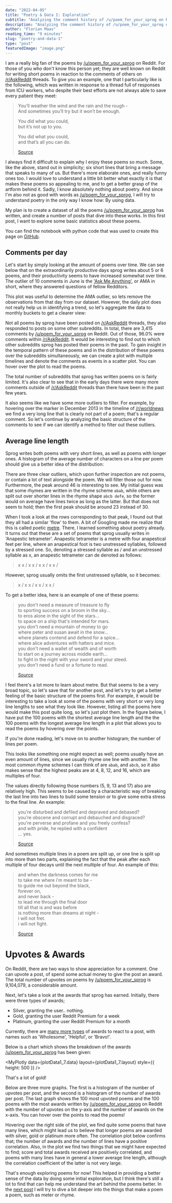```yaml
---
date: "2022-04-05"
title: "Poetry & Data I: Exploration"
subtitle: "Analyzing the comment history of /u/poem_for_your_sprog on Reddit"
description: "Analyzing the comment history of /u/poem_for_your_sprog on Reddit."
author: "Florian Maas"
reading_time: "9 minutes"
slug: "poetry-and-data-1"
type: "post"
featuredImage: "image.png"
---
```


I am a really big fan of the poems by [/u/poem_for_your_sprog](https://www.reddit.com/user/Poem_for_your_sprog/) on
Reddit. For those of you who don't know this person yet; they are well known on Reddit for writing short poems in reaction to the comments of others on [/r/AskReddit](https://www.reddit.com/r/AskReddit/) threads. To give you an example, one that I
particularly like is the following, which was written in response to a thread full of responses from ICU workers, who
despite their best efforts are not always able to save every patient they meet:

> You’ll weather the wind and the rain and the rough -  
> And sometimes you’ll try but it won’t be enough.
>
> You did what you could,  
> but it’s not up to you.
>
> You did what you could,  
> and that’s all you can do.
>
> [Source](https://www.reddit.com/r/AskReddit/comments/bj4hfq/medical_workers_of_reddit_what_were_the_most/em5vsum/)

I always find it difficult to explain why I enjoy these poems so much. Some, like the above, stand out in simplicity; six
short lines that bring a message that speaks to many of us. But there's more elaborate ones, and really funny ones too.
I would love to understand a little bit better what exactly it is that makes these poems so appealing to me, and to get
a better grasp of the artform behind it. Sadly, I know absolutely nothing about poetry. And since I'm also not as good
with words as [/u/poem_for_your_sprog](https://www.reddit.com/user/Poem_for_your_sprog/), I will try to understand
poetry in the only way I know how: By using data.

My plan is to create a dataset of all the poems
[/u/poem_for_your_sprog](https://www.reddit.com/user/Poem_for_your_sprog/) has written, and create a number of posts
that dive into these works. In this first post, I want to explore some basic statistics about these poems.

You can find the notebook with python code that was used to create this page on
[GitHub](https://github.com/fpgmaas/poems/blob/master/notebooks/1.0-summary-statistics-upvotes-and-awards.ipynb).


## Comments per day

Let's start by simply looking at the amount of poems over time. We can see below that on the extraordinarily productive
days sprog writes about 5 or 6 poems, and their productivity seems to have increased somewhat over time. The
outlier of 10 comments in June is the ['Ask Me
Anything'](https://www.reddit.com/r/books/comments/3aungz/hi_im_sam_garland_aka_upoem_for_your_sprog_ive/), or AMA in
short, where they answered questions of fellow Redditors.

<MyPlotly data={plotData1_1.data} layout={plotData1_1.layout} />

This plot was useful to determine the AMA outlier, so lets remove the observations from that day from our dataset.
However, the daily plot does not really help us in identifying a trend, so let's aggregate the data to monthly buckets
to get a clearer view:

<MyPlotly data={plotData1_2.data} layout={plotData1_2.layout} />

Not all poems by sprog have been posted on [/r/AskReddit](https://reddit.com/r/askreddit) threads, they also responded
to posts on some other subreddits. In total, there are 3,415 comments by
[/u/poem_for_your_sprog](https://www.reddit.com/user/Poem_for_your_sprog/) on Reddit. Out of those, 96.0% were comments
within [/r/AskReddit](https://reddit.com/r/askreddit). It would be interesting to find out to which other subreddits
sprog has posted their poems in the past. To gain insight in the temporal pattern of these poems and in the
distribution of these poems over the subreddits simultaneously, we can create a plot with multiple timelines and denote
the comments as events in a scatter plot. You can hover over the plot to read the poems.

<MyPlotly data={plotData1_3.data} layout={plotData1_3.layout} />

The total number of subreddits that sprog has written poems on is fairly limited. It's also clear to see that in the
early days there were many more comments outside of [/r/AskReddit](https://www.reddit.com/r/AskReddit/) threads than
there have been in the past few years.

It also seems like we have some more outliers to filter. For example, by hovering over the marker in December 2013 in the
timeline of [/r/worldnews](https://www.reddit.com/r/worldnews/) we find a very long line that is clearly not part of a
poem; that's a regular comment. So let's continue by analyzing the basic structure of the comments to see if we can
identify a method to filter out these outliers.

## Average line length

Sprog writes both poems with very short lines, as well as poems with longer ones. A histogram of the average number of
characters on a line per poem should give us a better idea of the distribution:

<MyPlotly data={plotData1_4.data} layout={plotData1_4.layout} />

There are three clear outliers, which upon further inspection are not poems, or contain a lot of text alongside the
poem. We will filter those out for now. Furthermore, the peak around 46 is interesting to see. My initial guess was that
some rhymes are written in the rhyme scheme `abab`, while others are split out over shorter lines in the rhyme shape
`abcb defe`, so the former would on average have lines twice as long as the latter. But that does not seem to hold; then
the first peak should be around 23 instead of 30.

When I took a look at the rows corresponding to that peak, I found out that they all had a similar 'flow' to them. A bit
of Googling made me realize that this is called poetic [metre](<https://en.wikipedia.org/wiki/Metre_(poetry)>). There, I
learned something about poetry already. It turns out that these are a set of poems that sprog usually writes in
'Anapestic tetrameter'. Anapestic tetrameter is a metre with four anapestical feet per line, where an anapestical foot is two
unstressed syllables, followed by a stressed one. So, denoting a stressed syllable as / and an unstressed syllable as x,
an anapestic tetrameter can de denoted as follows:

> x x / x x / x x / x x /

However, sprog usually omits the first unstressed syllable, so it becomes:

> x / x x / x x / x x /

To get a better idea, here is an example of one of these poems:

> you don't need a measure of treasure to fly  
> to sporting success on a broom in the sky...  
> to eros alone in the sight of the stars...  
> to space on a ship that's intended for mars.  
> you don't need a mountain of money to go  
> where peter and susan await in the snow...  
> where planets contend and defend for a spice...  
> where alice adventures with hatters and mice.  
> you don't need a wallet of wealth and of worth  
> to start on a journey across middle earth...  
> to fight in the night with your sword and your steed.  
> you don't need a fund or a fortune to read.
>
> [Source](https://www.reddit.com/r/AskReddit/comments/5tek1p/what_is_a_great_poor_person_hobby/ddm5vcl/)

I feel there's a lot more to learn about metre. But that seems to be a very broad topic, so let's save that for another
post, and let's try to get a better feeling of the basic structure of the poems first. For example, it would be
interesting to take a look at some of the poems with very short or very long line lengths to see what they look like.
However, listing all the poems here would make this post quite long, so let's just plot them. In the figure below, I
have put the 100 poems with the shortest average line length and the the 100 poems with the longest average line length
in a plot that allows you to read the poems by hovering over the points.

<MyPlotly data={plotData1_5.data} layout={plotData1_5.layout} />

If you're done reading, let's move on to another histogram; the number of lines per poem.

<MyPlotly data={plotData1_6.data} layout={plotData1_6.layout} />

This looks like something one might expect as well; poems usually have an even amount of lines, since we usually rhyme
one line with another. The most common rhyme schemes I can think of are `abab`, and `abcb`, so it also makes sense that
the highest peaks are at 4, 8, 12, and 16, which are multiples of four.

The values directly following those numbers (5, 9, 13 and 17) also are relatively high. This seems to be caused by a
characteristic way of breaking the last line into two lines to build some tension or to give some extra stress to the
final line. An example:

> you're disturbed and defiled and depraved and debased?  
> you're obscene and corrupt and debauched and disgraced?  
> you're perverse and profane and you freely confess?  
> and with pride, he replied with a confident  
> ... yes.
>
> [Source](https://www.reddit.com/r/AskReddit/comments/c4xbbn/people_who_have_found_their_friends_secret_reddit/erzjnhf/)

And sometimes multiple lines in a poem are split up, or one line is split up into more than two parts, explaining the
fact that the peak after each multiple of four decays until the next multiple of four. An example of this:

> and when the darkness comes for me  
> to take me where i'm meant to be -  
> to guide me out beyond the black,  
> forever on,  
> and never back -  
> to lead me through the final door  
> till all that is and was before  
> is nothing more than dreams at night -  
> i will not fret.  
> i will not fight.
>
> [Source](/r/AskReddit/comments/99q9n5/redditors_who_have_been_clinically_dead_what_did/e4q0a2w/)

# Upvotes & Awards

On Reddit, there are two ways to show appreciation for a comment. One can upvote a post, of spend some actual money to
give the post an award. The total number of upvotes on poems by [/u/poem_for_your_sprog](https://www.reddit.com/user/Poem_for_your_sprog/) is 9,104,079, a considerable
amount.

Next, let's take a look at the awards that sprog has earned. Initially, there were three types of awards;

- Silver, granting the user.. nothing.
- Gold, granting the user Reddit Premium for a week
- Platinum, granting the user Reddit Premium for a month

Currently, there are [many more types](https://reddit.fandom.com/wiki/Awards) of awards to react to a post, with names
such as 'Wholesome', 'Helpful', or 'Bravo!'.

Below is a chart which shows the breakdown of the awards [/u/poem_for_your_sprog](https://www.reddit.com/user/Poem_for_your_sprog/) has been given:

<MyPlotly
  data={plotData1_7.data}
  layout={plotData1_7.layout}
  style={{ height: 500 }}
/>

That's a lot of gold!

Below are three more graphs. The first is a histogram of the number of upvotes per post, and the second is a histogram
of the number of awards per post. The last graph shows the 100 most upvoted poems and the 100 poems with the most awards
written by [/u/poem_for_your_sprog](https://www.reddit.com/user/Poem_for_your_sprog/) on Reddit with the number of upvotes on the y-axis and the number of awards on the
x-axis. You can hover over the points to read the poems!

<MyPlotly data={plotData1_8.data} layout={plotData1_8.layout} />

<MyPlotly data={plotData1_9.data} layout={plotData1_9.layout} />

<MyPlotly data={plotData1_10.data} layout={plotData1_10.layout} />

Hovering over the right side of the plot, we find quite some poems that have many lines, which might lead us to believe
that longer poems are awarded with silver, gold or platinum more often. The correlation plot below confirms that; the
number of awards and the number of lines have a positive correlation. Also, in the plot we find two things that we might
have expected to find; score and total awards received are positively correlated, and poems with many lines have in
general a lower average line length, although the correlation coefficient of the latter is not very large.

<MyPlotly data={plotData1_11.data} layout={plotData1_11.layout} />

That's enough exploring poems for now! This helped in providing a better sense of the data by doing some initial
exploration, but I think there's still a lot to find that can help me understand the art behind the poems better. In the
[next post](/blog/poetry-and-data-2) I will try to dive a bit deeper into the things that make a poem a poem, such as
meter or rhyme.
